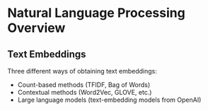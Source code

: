 # Natural Language Processing Overview



## Text Embeddings

Three different ways of obtaining text embeddings:

  + Count-based methods (TFIDF, Bag of Words)
  + Contextual methods (Word2Vec, GLOVE, etc.)
  + Large language models (text-embedding models from OpenAI)
